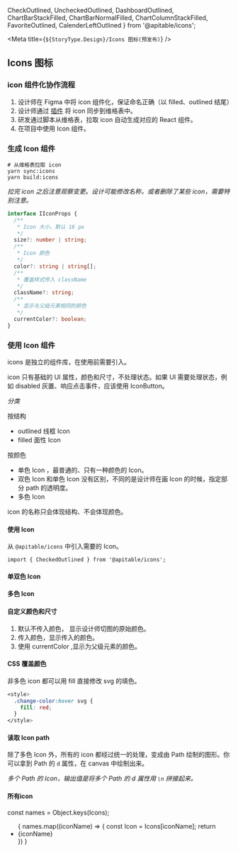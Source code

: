   CheckOutlined, UncheckedOutlined, DashboardOutlined, ChartBarStackFilled, ChartBarNormalFilled,
  ChartColumnStackFilled, FavoriteOutlined, CalenderLeftOutlined
} from '@apitable/icons';

<Meta title={`${StoryType.Design}/Icons 图标(预发布)`} />

## Icons 图标

<style>{`
  .change-color:hover svg {
    fill: red;
  }
`}</style>

### icon 组件化协作流程

1. 设计师在 Figma 中将 icon 组件化，保证命名正确（以 filled、outlined 结尾）
2. 设计师通过 [插件](https://www.notion.so/Figma-Vika-Helper-71cf56eac26242b4b20a0c9d3db2c84e) 将 icon 同步到维格表中。
3. 研发通过脚本从维格表，拉取 icon 自动生成对应的 React 组件。
4. 在项目中使用 Icon 组件。

### 生成 Icon 组件

```shell
# 从维格表拉取 icon
yarn sync:icons
yarn build:icons
```
*拉完 icon 之后注意观察变更。设计可能修改名称，或者删除了某些 icon，需要特别注意。*

```ts static
interface IIconProps {
  /**
   * Icon 大小，默认 16 px
   */
  size?: number | string;
  /**
   * Icon 颜色
   */
  color?: string | string[];
  /**
   * 覆盖样式传入 className
   */
  className?: string;
  /**
   * 显示与父级元素相同的颜色
   */
  currentColor?: boolean;
}
```
### 使用 Icon 组件


icons 是独立的组件库，在使用前需要引入。

icon 只有基础的 UI 属性，颜色和尺寸，不处理状态。如果 UI 需要处理状态，例如 disabled 灰置、响应点击事件，应该使用 IconButton。

*分类*

按结构
+ outlined 线框 Icon
+ filled 面性 Icon 


按颜色
+ 单色 Icon ，最普通的、只有一种颜色的 Icon。
+ 双色 Icon 和单色 Icon 没有区别，不同的是设计师在画 Icon 的时候，指定部分 path 的透明度。
+ 多色 Icon

icon 的名称只会体现结构、不会体现颜色。


#### 使用 Icon

从 `@apitable/icons` 中引入需要的 Icon。

```tsx
import { CheckedOutlined } from '@apitable/icons';
```

#### 单双色 Icon 

<Canvas>
  <CheckOutlined size={50} color={deepPurple[500]}/>
  <UncheckedOutlined size={50} color={deepPurple[500]}/>
  <DashboardOutlined size={50} color={deepPurple[500]}/>
  <DashboardOutlined size={50} currentColor/>
</Canvas>

#### 多色 Icon

<Canvas>
  <ChartBarStackFilled size={40}/>
</Canvas>

#### 自定义颜色和尺寸

1. 默认不传入颜色， 显示设计师切图的原始颜色。
2. 传入颜色，显示传入的颜色。
3. 使用 currentColor ,显示为父级元素的颜色。

<Canvas>
  <ChartBarNormalFilled size={100}/>
  <ChartBarNormalFilled size={100} color={deepPurple[500]}/>
  <ChartBarNormalFilled size={50} color={teal[500]}/>
  <ChartColumnStackFilled size={100} currentColor/>
  <ChartColumnStackFilled size={100} currentColor color={['red','green','blue']}/>
  <ChartColumnStackFilled size={100} color={['red','green','blue']}/>
</Canvas>

#### CSS 覆盖颜色

非多色 icon 都可以用 fill 直接修改 svg 的填色。

```css
<style>
  .change-color:hover svg {
    fill: red;
  }
</style>
```
<Canvas>
  <div className="change-color">
    <FavoriteOutlined size={100}/>
    <CalenderLeftOutlined size={100} />
  </div>
</Canvas>

#### 读取 Icon path 

除了多色 Icon 外，所有的 icon 都经过统一的处理，变成由 Path 绘制的图形。你可以拿到 Path 的 `d` 属性，在 canvas 中绘制出来。

_多个 Path 的 Icon，输出值是将多个 Path 的 d 属性用 `\n` 拼接起来。_

<Canvas>
  <IconUseInCanvas />
</Canvas>

#### 所有icon

<style>{`
  .icons-wrap {
    margin: 0;
    padding: 10px;
    display: flex;
    flex-wrap: wrap;
    justify-content: space-between;
    list-style: none;
  }
  .icon-wrap {
    display: flex;
    flex-direction: column;
    align-items: center;
    justify-content: space-between;
    width: 150px;
    height: 100px;
    margin: 0 12px 12px 0;
    padding: 10px;
    border: 1px solid #eee;
    border-radius: 4px;
  }

  .icon-name {
    font-size: 12px;
    color: #999;
  }
`}</style>

const names = Object.keys(Icons);

<ul className="icons-wrap" >
  {
    names.map((iconName) => {
      const Icon = Icons[iconName];
      return <li className="icon-wrap" key={iconName}>
        <Icon size={60} />
        <span className="icon-name">{iconName}</span>  
    </li>
    })
  }
</ul>
